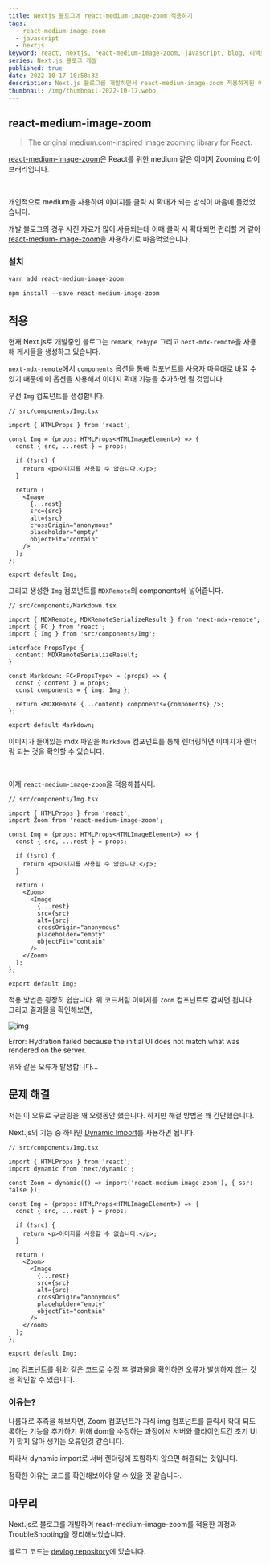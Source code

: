 ```yaml
---
title: Nextjs 블로그에 react-medium-image-zoom 적용하기
tags:
  - react-medium-image-zoom
  - javascript
  - nextjs
keyword: react, nextjs, react-medium-image-zoom, javascript, blog, 리액트, 블로그, 미디움, medium
series: Next.js 블로그 개발
published: true
date: 2022-10-17 10:58:32
description: Next.js 블로그를 개발하면서 react-medium-image-zoom 적용하게된 이야기와 Trouble Shooting 정리
thumbnail: /img/thumbnail-2022-10-17.webp
---
```


## react-medium-image-zoom

> The original medium.com-inspired image zooming library for React.

[react-medium-image-zoom](https://github.com/rpearce/react-medium-image-zoom)은 React를 위한 medium 같은 이미지 Zooming 라이브러리입니다.

<br />

개인적으로 medium을 사용하며 이미지를 클릭 시 확대가 되는 방식이 마음에 들었었습니다.

개발 블로그의 경우 사진 자료가 많이 사용되는데 이때 클릭 시 확대되면 편리할 거 같아 [react-medium-image-zoom](https://github.com/rpearce/react-medium-image-zoom)을 사용하기로 마음먹었습니다.

### 설치

```ts
yarn add react-medium-image-zoom
```

```ts
npm install --save react-medium-image-zoom
```

## 적용

현재 Next.js로 개발중인 블로그는 `remark`, `rehype` 그리고 `next-mdx-remote`을 사용해 게시물을 생성하고 있습니다.

`next-mdx-remote`에서 `components` 옵션을 통해 컴포넌트를 사용자 마음대로 바꿀 수 있기 때문에 이 옵션을 사용해서 이미지 확대 기능을 추가하면 될 것입니다.

우선 `Img` 컴포넌트를 생성합니다.

```tsx
// src/components/Img.tsx

import { HTMLProps } from 'react';

const Img = (props: HTMLProps<HTMLImageElement>) => {
  const { src, ...rest } = props;

  if (!src) {
    return <p>이미지를 사용할 수 없습니다.</p>;
  }

  return (
    <Image
      {...rest}
      src={src}
      alt={src}
      crossOrigin="anonymous"
      placeholder="empty"
      objectFit="contain"
    />
  );
};

export default Img;
```

그리고 생성한 `Img` 컴포넌트를 `MDXRemote`의 components에 넣어줍니다.

```tsx
// src/components/Markdown.tsx

import { MDXRemote, MDXRemoteSerializeResult } from 'next-mdx-remote';
import { FC } from 'react';
import { Img } from 'src/components/Img';

interface PropsType {
  content: MDXRemoteSerializeResult;
}

const Markdown: FC<PropsType> = (props) => {
  const { content } = props;
  const components = { img: Img };

  return <MDXRemote {...content} components={components} />;
};

export default Markdown;
```

이미지가 들어있는 mdx 파일을 `Markdown` 컴포넌트를 통해 렌더링하면 이미지가 렌더링 되는 것을 확인할 수 있습니다.

<br />

이제 `react-medium-image-zoom`을 적용해봅시다.

```tsx
// src/components/Img.tsx

import { HTMLProps } from 'react';
import Zoom from 'react-medium-image-zoom';

const Img = (props: HTMLProps<HTMLImageElement>) => {
  const { src, ...rest } = props;

  if (!src) {
    return <p>이미지를 사용할 수 없습니다.</p>;
  }

  return (
    <Zoom>
      <Image
        {...rest}
        src={src}
        alt={src}
        crossOrigin="anonymous"
        placeholder="empty"
        objectFit="contain"
      />
    </Zoom>
  );
};

export default Img;
```

적용 방법은 굉장히 쉽습니다. 위 코드처럼 이미지를 `Zoom` 컴포넌트로 감싸면 됩니다.
그리고 결과물을 확인해보면,

![img](/img/screenshot-2022-10-18-AM-9.09.31.webp)

Error: Hydration failed because the initial UI does not match what was rendered on the server.

위와 같은 오류가 발생합니다...

## 문제 해결

저는 이 오류로 구글링을 꽤 오랫동안 했습니다. 하지만 해결 방법은 꽤 간단했습니다.

Next.js의 기능 중 하나인 [Dynamic Import](https://nextjs.org/docs/advanced-features/dynamic-import)를 사용하면 됩니다.

```tsx
// src/components/Img.tsx

import { HTMLProps } from 'react';
import dynamic from 'next/dynamic';

const Zoom = dynamic(() => import('react-medium-image-zoom'), { ssr: false });

const Img = (props: HTMLProps<HTMLImageElement>) => {
  const { src, ...rest } = props;

  if (!src) {
    return <p>이미지를 사용할 수 없습니다.</p>;
  }

  return (
    <Zoom>
      <Image
        {...rest}
        src={src}
        alt={src}
        crossOrigin="anonymous"
        placeholder="empty"
        objectFit="contain"
      />
    </Zoom>
  );
};

export default Img;
```

`Img` 컴포넌트를 위와 같은 코드로 수정 후 결과물을 확인하면 오류가 발생하지 않는 것을 확인할 수 있습니다.

### 이유는?

나름대로 추측을 해보자면, Zoom 컴포넌트가 자식 img 컴포넌트를 클릭시 확대 되도록하는 기능을 추가하기 위해 dom을 수정하는 과정에서 서버와 클라이언트간 초기 UI가 맞지 않아 생기는 오류인것 같습니다.

따라서 dynamic import로 서버 렌더링에 포함하지 않으면 해결되는 것입니다.

정확한 이유는 코드를 확인해보아야 알 수 있을 것 같습니다.

## 마무리

Next.js로 블로그를 개발하며 react-medium-image-zoom를 적용한 과정과 TroubleShooting을 정리해보았습니다.

블로그 코드는 [devlog repository](https://github.com/KJG04/devlog)에 있습니다.
